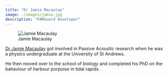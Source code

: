```yaml
---
title: "Dr Jamie Macaulay"
image: ./images/jamie.jpg
description: "PAMGuard Developer"
---
```


![Jamie Macaulay](./images/jamie.jpg) 

[Dr Jamie Macaulay](https://www.st-andrews.ac.uk/biology/people/jdjm/) 
got involved in Passive Acoustic research when he was a physics undergraduate at 
the University of St Andrews. 

He then moved over to the school of biology and 
completed his PhD on the bahaviour of harbour porpoise in tidal rapids. 


